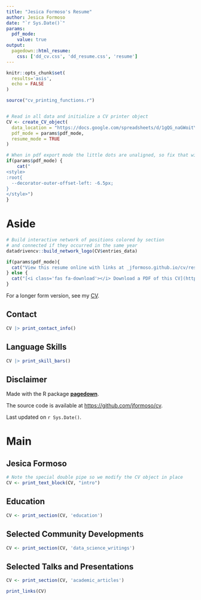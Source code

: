 ```yaml
---
title: "Jesica Formoso's Resume"
author: Jesica Formoso
date: "`r Sys.Date()`"
params:
  pdf_mode:
    value: true
output:
  pagedown::html_resume:
    css: ['dd_cv.css', 'dd_resume.css', 'resume']
---
```


```r
knitr::opts_chunk$set(
  results='asis', 
  echo = FALSE
)

source("cv_printing_functions.r")


# Read in all data and initialize a CV printer object
CV <- create_CV_object(
  data_location = "https://docs.google.com/spreadsheets/d/1gQG_naGWoitYbnINjhXBsMrkWifvXBr_4PfxYvmp4mM/edit?gid=340636497#gid=340636497",
  pdf_mode = params$pdf_mode,
  resume_mode = TRUE
)

```


```r
# When in pdf export mode the little dots are unaligned, so fix that with some conditional CSS.
if(params$pdf_mode) {
    cat("
<style>
:root{
  --decorator-outer-offset-left: -6.5px;
}
</style>")
}
```


Aside
================================================================================


```r
# Build interactive network of positions colored by section
# and connected if they occurred in the same year
datadrivencv::build_network_logo(CV$entries_data)
```



```r
if(params$pdf_mode){
  cat("View this resume online with links at _jformoso.github.io/cv/resume/_")
} else {
  cat("[<i class='fas fa-download'></i> Download a PDF of this CV](https:///github.com/jformoso/cv/raw/master/formoso_resume.pdf)")
}
```


For a longer form version, see my [CV](jformoso.github.io/cv/).

Contact {#contact}
--------------------------------------------------------------------------------

```r
CV |> print_contact_info()
```



Language Skills {#skills}
--------------------------------------------------------------------------------

```r
CV |> print_skill_bars()
```



Disclaimer {#disclaimer}
--------------------------------------------------------------------------------

Made with the R package [**pagedown**](https://github.com/rstudio/pagedown). 

The source code is available at [https://github.com/jformoso/cv](https://github.com/jformoso/cv).

Last updated on `r Sys.Date()`.



Main
================================================================================

Jesica Formoso {#title}
--------------------------------------------------------------------------------

```r
# Note the special double pipe so we modify the CV object in place
CV <- print_text_block(CV, "intro") 
```



Education {data-icon=graduation-cap data-concise=true}
--------------------------------------------------------------------------------

```r
CV <- print_section(CV, 'education')
```


Selected Community Developments {data-icon=chart-line data-concise=true}
--------------------------------------------------------------------------------


```r
CV <- print_section(CV, 'data_science_writings')
```

Selected Talks and Presentations {data-icon=book}
--------------------------------------------------------------------------------

```r
CV <- print_section(CV, 'academic_articles')
```


```r
print_links(CV)
```


